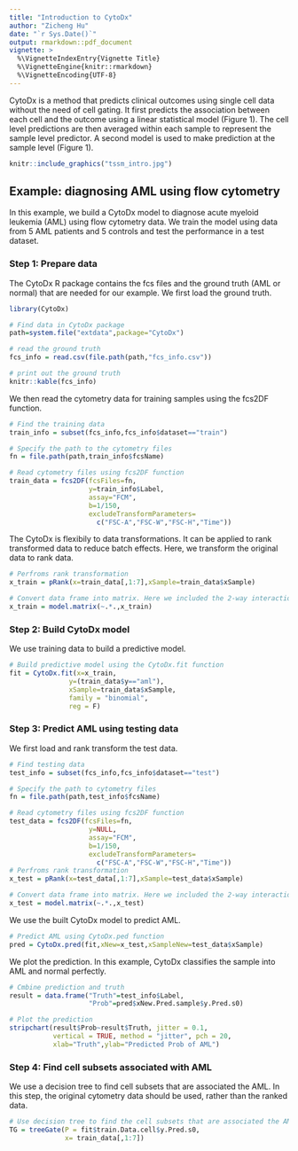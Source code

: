 ```yaml
---
title: "Introduction to CytoDx"
author: "Zicheng Hu"
date: "`r Sys.Date()`"
output: rmarkdown::pdf_document
vignette: >
  %\VignetteIndexEntry{Vignette Title}
  %\VignetteEngine{knitr::rmarkdown}
  %\VignetteEncoding{UTF-8}
---
```


CytoDx is a method that predicts clinical outcomes using single cell data without the need of cell gating. It first predicts the association between each cell and the outcome using a linear statistical model (Figure 1). The cell level predictions are then averaged within each sample to represent the sample level predictor. A second model is used to make prediction at the sample level (Figure 1). 

```r
knitr::include_graphics("tssm_intro.jpg")
```



## Example: diagnosing AML using flow cytometry

In this example, we build a CytoDx model to diagnose acute myeloid leukemia (AML) using flow cytometry data. We train the model using data from 5 AML patients and 5 controls and test the performance in a test dataset. 

### Step 1: Prepare data
The CytoDx R package contains the fcs files and the ground truth (AML or normal) that are needed for our example. We first load the ground truth.
\newpage
```r
library(CytoDx)

# Find data in CytoDx package
path=system.file("extdata",package="CytoDx")

# read the ground truth
fcs_info = read.csv(file.path(path,"fcs_info.csv"))

# print out the ground truth
knitr::kable(fcs_info)
```

We then read the cytometry data for training samples using the fcs2DF function.
```r
# Find the training data
train_info = subset(fcs_info,fcs_info$dataset=="train")

# Specify the path to the cytometry files
fn = file.path(path,train_info$fcsName)

# Read cytometry files using fcs2DF function
train_data = fcs2DF(fcsFiles=fn,
                    y=train_info$Label,
                    assay="FCM",
                    b=1/150,
                    excludeTransformParameters=
                      c("FSC-A","FSC-W","FSC-H","Time"))
```

The CytoDx is flexibily to data transformations. It can be applied to rank transformed data to reduce batch effects. Here, we transform the original data to rank data.
```r
# Perfroms rank transformation
x_train = pRank(x=train_data[,1:7],xSample=train_data$xSample)

# Convert data frame into matrix. Here we included the 2-way interactions.
x_train = model.matrix(~.*.,x_train)
```

### Step 2: Build CytoDx model
We use training data to build a predictive model. 
```r
# Build predictive model using the CytoDx.fit function
fit = CytoDx.fit(x=x_train,
               y=(train_data$y=="aml"),
               xSample=train_data$xSample,
               family = "binomial",
               reg = F)
```

### Step 3: Predict AML using testing data
We first load and rank transform the test data.
```r
# Find testing data
test_info = subset(fcs_info,fcs_info$dataset=="test")

# Specify the path to cytometry files
fn = file.path(path,test_info$fcsName)

# Read cytometry files using fcs2DF function
test_data = fcs2DF(fcsFiles=fn,
                    y=NULL,
                    assay="FCM",
                    b=1/150,
                    excludeTransformParameters=
                      c("FSC-A","FSC-W","FSC-H","Time"))
# Perfroms rank transformation
x_test = pRank(x=test_data[,1:7],xSample=test_data$xSample)

# Convert data frame into matrix. Here we included the 2-way interactions.
x_test = model.matrix(~.*.,x_test)
```

We use the built CytoDx model to predict AML.
```r
# Predict AML using CytoDx.ped function
pred = CytoDx.pred(fit,xNew=x_test,xSampleNew=test_data$xSample)
```

We plot the prediction. In this example, CytoDx classifies the sample into AML and normal perfectly. 
```r
# Cmbine prediction and truth
result = data.frame("Truth"=test_info$Label,
                    "Prob"=pred$xNew.Pred.sample$y.Pred.s0)

# Plot the prediction
stripchart(result$Prob~result$Truth, jitter = 0.1,
           vertical = TRUE, method = "jitter", pch = 20,
           xlab="Truth",ylab="Predicted Prob of AML")
```

### Step 4: Find cell subsets associated with AML
We use a decision tree to find cell subsets that are associated the AML. In this step, the original cytometry data should be used, rather than the ranked data. 
```r
# Use decision tree to find the cell subsets that are associated the AML.
TG = treeGate(P = fit$train.Data.cell$y.Pred.s0,
              x= train_data[,1:7])
```

